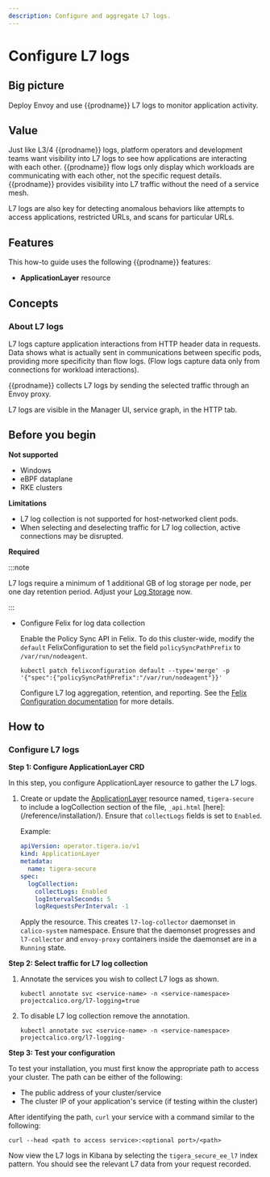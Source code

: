 ```yaml
---
description: Configure and aggregate L7 logs.
---
```


# Configure L7 logs

## Big picture

Deploy Envoy and use {{prodname}} L7 logs to monitor application activity.

## Value

Just like L3/4 {{prodname}} logs, platform operators and
development teams want visibility into L7 logs to see how applications are interacting with each
other. {{prodname}} flow logs only display which workloads are communicating
with each other, not the specific request details. {{prodname}} provides visibility into L7 traffic without the need of a service mesh.

L7 logs are also key for detecting anomalous behaviors like attempts to
access applications, restricted URLs, and scans for particular URLs.

## Features

This how-to guide uses the following {{prodname}} features:

- **ApplicationLayer** resource

## Concepts

### About L7 logs

L7 logs capture application interactions from HTTP header data in requests. Data shows what is actually sent in communications between specific pods, providing more specificity than flow logs. (Flow logs capture data only from connections for workload interactions).

{{prodname}} collects L7 logs by sending the selected traffic through an Envoy proxy.

L7 logs are visible in the Manager UI, service graph, in the HTTP tab.

## Before you begin

**Not supported**

- Windows
- eBPF dataplane
- RKE clusters

**Limitations**

- L7 log collection is not supported for host-networked client pods.
- When selecting and deselecting traffic for L7 log collection, active connections may be disrupted.

**Required**

:::note

L7 logs require a minimum of 1 additional GB of log storage per node, per one day retention period. Adjust your [Log Storage](../../operations/logstorage/adjust-log-storage-size) now.

:::

- Configure Felix for log data collection

  Enable the Policy Sync API in Felix. To do this cluster-wide, modify the `default` FelixConfiguration to set the field `policySyncPathPrefix` to `/var/run/nodeagent`.

  ```batch
  kubectl patch felixconfiguration default --type='merge' -p '{"spec":{"policySyncPathPrefix":"/var/run/nodeagent"}}'
  ```

  Configure L7 log aggregation, retention, and reporting. See the
  [Felix Configuration documentation](../../../reference/component-resources/node/felix/configuration.mdx#calico-enterprise-specific-configuration)
  for more details.

## How to

### Configure L7 logs

**Step 1: Configure ApplicationLayer CRD**

In this step, you configure ApplicationLayer resource to gather the L7 logs.

1. Create or update the [ApplicationLayer](../../../reference/installation/api.mdx#operator.tigera.io/v1.ApplicationLayer)
   resource named, `tigera-secure` to include a logCollection section of the file, `_api.html` [here]: (/reference/installation/). Ensure that `collectLogs` fields is set to `Enabled`.

   Example:

   ```yaml
   apiVersion: operator.tigera.io/v1
   kind: ApplicationLayer
   metadata:
     name: tigera-secure
   spec:
     logCollection:
       collectLogs: Enabled
       logIntervalSeconds: 5
       logRequestsPerInterval: -1
   ```

   Apply the resource. This creates `l7-log-collector` daemonset in `calico-system` namespace. Ensure that the daemonset progresses and `l7-collector` and `envoy-proxy` containers inside the daemonset are in a `Running` state.

**Step 2: Select traffic for L7 log collection**

1. Annotate the services you wish to collect L7 logs as shown.

   ```
   kubectl annotate svc <service-name> -n <service-namespace> projectcalico.org/l7-logging=true
   ```

2. To disable L7 log collection remove the annotation.
   ```
   kubectl annotate svc <service-name> -n <service-namespace> projectcalico.org/l7-logging-
   ```

**Step 3: Test your configuration**

To test your installation, you must first know the appropriate path to access your cluster.
The path can be either of the following:

- The public address of your cluster/service
- The cluster IP of your application's service (if testing within the cluster)

After identifying the path, `curl` your service with a command similar to the following:

```
curl --head <path to access service>:<optional port>/<path>
```

Now view the L7 logs in Kibana by selecting the `tigera_secure_ee_l7` index pattern. You
should see the relevant L7 data from your request recorded.
